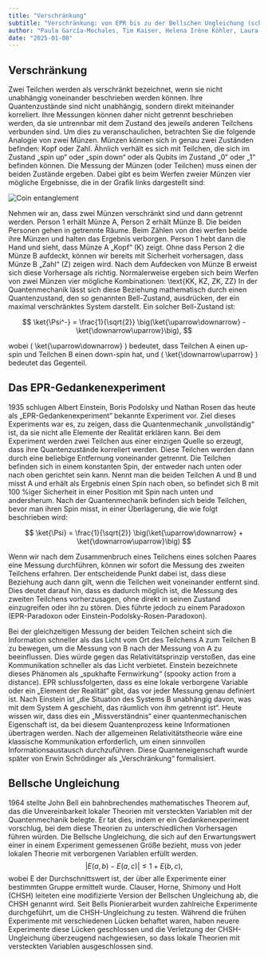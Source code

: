 ```yaml
---
title: "Verschränkung"
subtitle: "Verschränkung: von EPR bis zu der Bellschen Ungleichung (schwer)"
author: "Paula García-Mochales, Tim Kaiser, Helena Iréne Köhler, Laura Rojo Guerrero"
date: "2025-01-08"
---
```


## Verschränkung

Zwei Teilchen werden als verschränkt bezeichnet, wenn sie nicht unabhängig voneinander beschrieben werden können. Ihre Quantenzustände sind nicht unabhängig, sondern direkt miteinander korreliert. Ihre Messungen können daher nicht getrennt beschrieben werden, da sie untrennbar mit dem Zustand des jeweils anderen Teilchens verbunden sind.
Um dies zu veranschaulichen, betrachten Sie die folgende Analogie von zwei Münzen. Münzen können sich in genau zwei Zuständen befinden: Kopf oder Zahl. Ähnlich verhält es sich mit Teilchen, die sich im Zustand „spin up“ oder „spin down“ oder als Qubits im Zustand „0“ oder „1“ befinden können. Die Messung der Münzen (oder Teilchen) muss einen der beiden Zustände ergeben.
Dabei gibt es beim Werfen zweier Münzen vier mögliche Ergebnisse, die in der Grafik links dargestellt sind:

![Coin entanglement](/posts/assets/entries/entanglement/coin_entanglement.png)

Nehmen wir an, dass zwei Münzen verschränkt sind und dann getrennt werden. Person 1 erhält Münze A, Person 2 erhält Münze B. Die beiden Personen gehen in getrennte Räume. Beim Zählen von drei werfen beide ihre Münzen und halten das Ergebnis verborgen. Person 1 hebt dann die Hand und sieht, dass Münze A „Kopf“ (K) zeigt. Ohne dass Person 2 die Münze B aufdeckt, können wir bereits mit Sicherheit vorhersagen, dass Münze B „Zahl“ (Z) zeigen wird. Nach dem Aufdecken von Münze B erweist sich diese Vorhersage als richtig.
Normalerweise ergeben sich beim Werfen von zwei Münzen vier mögliche Kombinationen: \text{KK, KZ, ZK, ZZ}
In der Quantenmechanik lässt sich diese Beziehung mathematisch durch einen Quantenzustand, den so genannten Bell-Zustand, ausdrücken, der ein maximal verschränktes System darstellt. Ein solcher Bell-Zustand ist:

$$ \ket{\Psi^-} = \frac{1}{\sqrt{2}} \big(\ket{\uparrow\downarrow} - \ket{\downarrow\uparrow}\big), $$

wobei \( \ket{\uparrow\downarrow} \) bedeutet, dass Teilchen A einen up-spin und Teilchen B einen down-spin hat, und \( \ket{\downarrow\uparrow} \) bedeutet das Gegenteil.

## Das EPR-Gedankenexperiment

1935 schlugen Albert Einstein, Boris Podolsky und Nathan Rosen das heute als „EPR-Gedankenexperiment“ bekannte Experiment vor. Ziel dieses Experiments war es, zu zeigen, dass die Quantenmechanik „unvollständig“ ist, da sie nicht alle Elemente der Realität erklären kann.
Bei dem Experiment werden zwei Teilchen aus einer einzigen Quelle so erzeugt, dass ihre Quantenzustände korreliert werden. Diese Teilchen werden dann durch eine beliebige Entfernung voneinander getrennt. Die Teilchen befinden sich in einem konstanten Spin, der entweder nach unten oder nach oben gerichtet sein kann. Nennt man die beiden Teilchen A und B und misst A und erhält als Ergebnis einen Spin nach oben, so befindet sich B mit 100 %iger Sicherheit in einer Position mit Spin nach unten und andersherum.
Nach der Quantenmechanik befinden sich beide Teilchen, bevor man ihren Spin misst, in einer Überlagerung, die wie folgt beschrieben wird:

$$ \ket{\Psi} = \frac{1}{\sqrt{2}} \big(\ket{\uparrow\downarrow} + \ket{\downarrow\uparrow}\big) $$

Wenn wir nach dem Zusammenbruch eines Teilchens eines solchen Paares eine Messung durchführen, können wir sofort die Messung des zweiten Teilchens erfahren. Der entscheidende Punkt dabei ist, dass diese Beziehung auch dann gilt, wenn die Teilchen weit voneinander entfernt sind. Dies deutet darauf hin, dass es dadurch möglich ist, die Messung des zweiten Teilchens vorherzusagen, ohne direkt in seinen Zustand einzugreifen oder ihn zu stören.
Dies führte jedoch zu einem Paradoxon (EPR-Paradoxon oder Einstein-Podolsky-Rosen-Paradoxon).

Bei der gleichzeitigen Messung der beiden Teilchen scheint sich die Information schneller als das Licht vom Ort des Teilchens A zum Teilchen B zu bewegen, um die Messung von B nach der Messung von A zu beeinflussen. Dies würde gegen das Relativitätsprinzip verstoßen, das eine Kommunikation schneller als das Licht verbietet. Einstein bezeichnete dieses Phänomen als „spukhafte Fernwirkung“ (spooky action from a distance).
EPR schlussfolgerten, dass es eine lokale verborgene Variable oder ein „Element der Realität“ gibt, das vor jeder Messung genau definiert ist. Nach Einstein ist „die Situation des Systems B unabhängig davon, was mit dem System A geschieht, das räumlich von ihm getrennt ist“.
Heute wissen wir, dass dies ein „Missverständnis“ einer quantenmechanischen Eigenschaft ist, da bei diesem Quantenprozess keine Informationen übertragen werden. Nach der allgemeinen Relativitätstheorie wäre eine klassische Kommunikation erforderlich, um einen sinnvollen Informationsaustausch durchzuführen. Diese Quanteneigenschaft wurde später von Erwin Schrödinger als „Verschränkung“ formalisiert.

## Bellsche Ungleichung

1964 stellte John Bell ein bahnbrechendes mathematisches Theorem auf, das die Unvereinbarkeit lokaler Theorien mit versteckten Variablen mit der Quantenmechanik belegte. Er tat dies, indem er ein Gedankenexperiment vorschlug, bei dem diese Theorien zu unterschiedlichen Vorhersagen führen würden.
Die Bellsche Ungleichung, die sich auf den Erwartungswert einer in einem Experiment gemessenen Größe bezieht, muss von jeder lokalen Theorie mit verborgenen Variablen erfüllt werden.
$$ |E(a, b) - E(a, c)| \leq 1 + E(b, c), $$
wobei E der Durchschnittswert ist, der über alle Experimente einer bestimmten Gruppe ermittelt wurde.
Clauser, Horne, Shimony und Holt (CHSH) leiteten eine modifizierte Version der Bellschen Ungleichung ab, die CHSH genannt wird. Seit Bells Pionierarbeit wurden zahlreiche Experimente durchgeführt, um die CHSH-Ungleichung zu testen. Während die frühen Experimente mit verschiedenen Lücken behaftet waren, haben neuere Experimente diese Lücken geschlossen und die Verletzung der CHSH-Ungleichung überzeugend nachgewiesen, so dass lokale Theorien mit versteckten Variablen ausgeschlossen sind.

